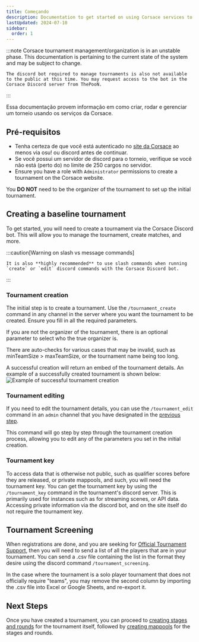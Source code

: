 ```yaml
---
title: Começando
description: Documentation to get started on using Corsace services to run a tournament.
lastUpdated: 2024-07-10
sidebar:
  order: 1
---
```



:::note
    Corsace tournament management/organization is in an unstable phase. This documentation is pertaining to the current state of the system and may be subject to change.

```
The discord bot required to manage tournaments is also not available to the public at this time. You may request access to the bot in the Corsace Discord server from ThePooN.
```

:::

Essa documentação provem informação em como criar, rodar e gerenciar um torneio usando os serviços da Corsace.

## Pré-requisitos

- Tenha certeza de que você está autenticado no [site da Corsace](https://corsace.io) ao menos via osu! ou discord antes de continuar.
- Se você possui um servidor de discord para o torneio, verifique se você não está (perto do) no limite de 250 cargos no servidor.
- Ensure you have a role with `Administrator` permissions to create a tournament on the Corsace website.

You **DO NOT** need to be the organizer of the tournament to set up the initial tournament.

## Creating a baseline tournament

To get started, you will need to create a tournament via the Corsace Discord bot. This will allow you to manage the tournament, create matches, and more.

:::caution[Warning on slash vs message commands]

```
It is also **highly recommended** to use slash commands when running `create` or `edit` discord commands with the Corsace Discord bot.
```

:::

### Tournament creation

The initial step is to create a tournament. Use the `/tournament_create` command in any channel in the server where you want the tournament to be created. Ensure you fill in all the required parameters.

If you are not the organizer of the tournament, there is an optional parameter to select who the true organizer is.

There are auto-checks for various cases that may be invalid, such as minTeamSize > maxTeamSize, or the tournament name being too long.

A successful creation will return an embed of the tournament details. An example of a successfully created tournament is shown below:
![Example of successful tournament creation](../../../../images/tournament_org/tournament_create_success.png)

### Tournament editing

If you need to edit the tournament details, you can use the `/tournament_edit` command in an `admin` channel that you have designated in the [previous step](#tournament-creation). 

This command will go step by step through the tournament creation process, allowing you to edit any of the parameters you set in the initial creation.

### Tournament key

To access data that is otherwise not public, such as qualifier scores before they are released, or private mappools, and such, you will need the tournament key. You can get the tournament key by using the `/tournament_key` command in the tournament's discord server. This is primarily used for instances such as for streaming scenes, or API data. Accessing private information via the discord bot, and on the site itself do not require the tournament key.

## Tournament Screening

When registrations are done, and you are seeking for [Official Tournament Support](https://osu.ppy.sh/wiki/en/Tournaments/Official_support), then you will need to send a list of all the players that are in your tournament. You can send a .csv file containing the list in the format they desire using the discord command `/tournament_screening`.

In the case where the tournament is a solo player tournament that does not officially require "teams", you may remove the second column by importing the .csv file into Excel or Google Sheets, and re-export it.

## Next Steps

Once you have created a tournament, you can proceed to [creating stages and rounds](./stage-round-creation) for the tournament itself, followed by [creating mappools](./mappool-creation) for the stages and rounds.
